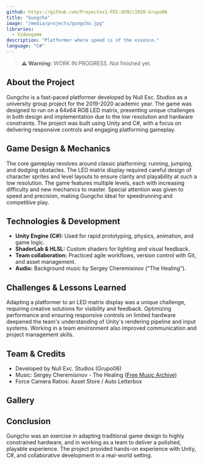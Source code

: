 ```yaml
---
github: https://github.com/Proyectos1-FDI-UCM/c1920-Grupo06
title: "Gungcho"
image: "/media/projects/gungcho.jpg"
libraries:
  - Videogame
description: "Platformer where speed is of the essence."
language: "C#"
---
```


> **⚠️ Warning:** WORK IN PROGRESS. Not finished yet.

## About the Project

Gungcho is a fast-paced platformer developed by Null Exc. Studios as a university group project for the 2019-2020 academic year. The game was designed to run on a 64x64 RGB LED matrix, presenting unique challenges in both design and implementation due to the low resolution and hardware constraints. The project was built using Unity and C#, with a focus on delivering responsive controls and engaging platforming gameplay.

## Game Design & Mechanics

The core gameplay revolves around classic platforming: running, jumping, and dodging obstacles. The LED matrix display required careful design of character sprites and level layouts to ensure clarity and playability at such a low resolution. The game features multiple levels, each with increasing difficulty and new mechanics to master. Special attention was given to speed and precision, making Gungcho ideal for speedrunning and competitive play.

## Technologies & Development

- **Unity Engine (C#):** Used for rapid prototyping, physics, animation, and game logic.
- **ShaderLab & HLSL:** Custom shaders for lighting and visual feedback.
- **Team collaboration:** Practiced agile workflows, version control with Git, and asset management.
- **Audio:** Background music by Sergey Cheremisinov ("The Healing").

## Challenges & Lessons Learned

Adapting a platformer to an LED matrix display was a unique challenge, requiring creative solutions for visibility and feedback. Optimizing performance and ensuring responsive controls on limited hardware deepened the team's understanding of Unity's rendering pipeline and input systems. Working in a team environment also improved communication and project management skills.

## Team & Credits

- Developed by Null Exc. Studios (Grupo06)
- Music: Sergey Cheremisinov - The Healing ([Free Music Archive](https://freemusicarchive.org/music/Sergey_Cheremisinov/The_Healing/The_Healing))
- Force Camera Ratios: Asset Store / Auto Letterbox

## Gallery

## Conclusion

Gungcho was an exercise in adapting traditional game design to highly constrained hardware, and in working as a team to deliver a polished, playable experience. The project provided hands-on experience with Unity, C#, and collaborative development in a real-world setting.
